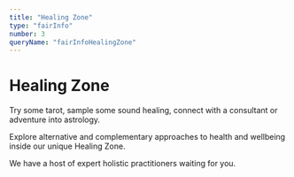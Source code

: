 ```yaml
---
title: "Healing Zone"
type: "fairInfo"
number: 3
queryName: "fairInfoHealingZone"
---
```



# Healing Zone

Try some tarot, sample some sound healing, connect with a consultant
or adventure into astrology.

Explore alternative and complementary approaches to health and wellbeing inside our unique Healing Zone.

We have a host of expert holistic practitioners waiting for you.

<!-- Please book your sessions below now to secure your space. Spaces are limited. -->

<CMHealingZoneSchedule />

<HZDirectory />
